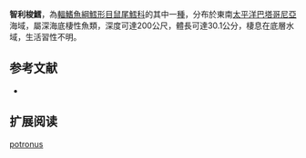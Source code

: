 {{Speciesbox
| name = 智利梭鱈
| status = NE
| status_system = iucn3.1
| trend = unknow
| genus = Lucigadus
| species = potronus
| authority = [[Pequeño|Pequeño]], 1971
| synonyms = *''Macruroplus potronus '',Pequeño, 1971 
}}
'''智利梭鱈'''，為[[輻鰭魚綱|輻鰭魚綱]][[鱈形目|鱈形目]][[鼠尾鱈科|鼠尾鱈科]]的其中一[[種|種]]，分布於東南[[太平洋|太平洋]][[巴塔哥尼亞|巴塔哥尼亞]]海域，屬深海底棲性魚類，深度可達200公尺，體長可達30.1公分，棲息在底層水域，生活習性不明。

==参考文献==
*{{FishBase_species|genus=Lucigadus|species=potronus|year=2015|month=12}}

== 扩展阅读 ==
{{refbegin}}
{{wikispecies-inline|Lucigadus potronus|智利梭鱈}}
{{refend}}
{{Taxonbar|from=Q5578002}}

[[Category:梭鱈屬|potronus]]


{{鱈形目小作品}}